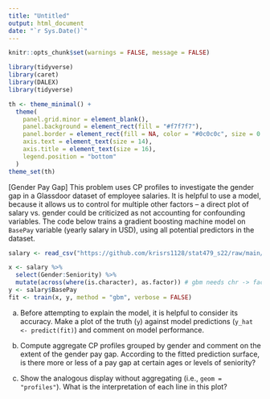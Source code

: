 ```yaml
---
title: "Untitled"
output: html_document
date: "`r Sys.Date()`"
---
```


```r
knitr::opts_chunk$set(warnings = FALSE, message = FALSE)
```
```r
library(tidyverse)
library(caret)
library(DALEX)
library(tidyverse)

th <- theme_minimal() + 
  theme(
    panel.grid.minor = element_blank(),
    panel.background = element_rect(fill = "#f7f7f7"),
    panel.border = element_rect(fill = NA, color = "#0c0c0c", size = 0.6),
    axis.text = element_text(size = 14),
    axis.title = element_text(size = 16),
    legend.position = "bottom"
  )
theme_set(th)
```

[Gender Pay Gap] This problem uses CP profiles to investigate the gender gap in
a Glassdoor dataset of employee salaries. It is helpful to use a model, because
it allows us to control for multiple other factors -- a direct plot of salary
vs. gender could be criticized as not accounting for confounding variables. The
code below trains a gradient boosting machine model on `BasePay` variable
(yearly salary in USD), using all potential predictors in the dataset.
    
```r
salary <- read_csv("https://github.com/krisrs1128/stat479_s22/raw/main/_slides/week12/exercises/Glassdoor%20Gender%20Pay%20Gap.csv")

x <- salary %>%
  select(Gender:Seniority) %>%
  mutate(across(where(is.character), as.factor)) # gbm needs chr -> factor
y <- salary$BasePay
fit <- train(x, y, method = "gbm", verbose = FALSE)
```

a. Before attempting to explain the model, it is helpful to consider its
accuracy. Make a plot of the truth (`y`) against model predictions (`y_hat <- predict(fit)`) and comment on model performance.

b. Compute aggregate CP profiles grouped by gender and comment on the extent
of the gender pay gap. According to the fitted prediction surface, is there
more or less of a pay gap at certain ages or levels of seniority?

c. Show the analogous display without aggregating (i.e., `geom = "profiles"`). What is the interpretation of each line in this plot?
